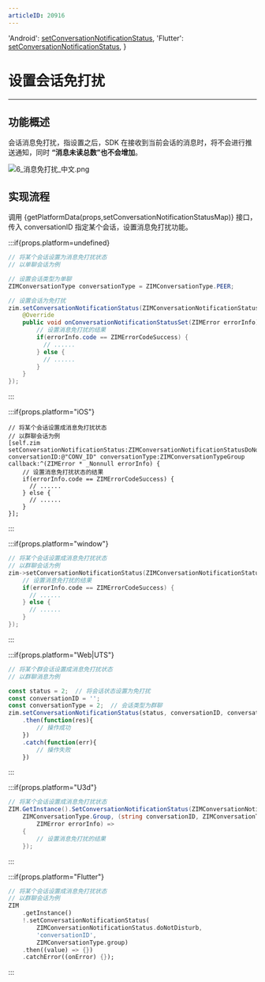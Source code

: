```yaml
---
articleID: 20916
---
```



  'Android': <a href='@setConversationNotificationStatus' target='_blank'>setConversationNotificationStatus</a>,
  'Flutter': <a href='https://pub.dev/documentation/zego_zim/latest/zego_zim/ZIM/setConversationNotificationStatus.html' target='_blank'>setConversationNotificationStatus</a>,
}



# 设置会话免打扰

- - -

## 功能概述

会话消息免打扰，指设置之后，SDK 在接收到当前会话的消息时，将不会进行推送通知，同时 **“消息未读总数”也不会增加**。

<Frame width="auto" height="auto">
  <img src="https://media-resource.spreading.io/docuo/workspace740/af061ebc6eaf0f12ae9e7f72235bd04e/8954a92555.png" alt="6_消息免打扰_中文.png"/>
</Frame>

## 实现流程

调用 {getPlatformData(props,setConversationNotificationStatusMap)} 接口，传入 conversationID 指定某个会话，设置消息免打扰功能。


:::if{props.platform=undefined}
<CodeGroup>
```java title="示例代码"
// 将某个会话设置为消息免打扰状态
// 以单聊会话为例

// 设置会话类型为单聊
ZIMConversationType conversationType = ZIMConversationType.PEER;

// 设置会话为免打扰
zim.setConversationNotificationStatus(ZIMConversationNotificationStatus.DO_NOT_DISTURB, "CONV_ID", conversationType, new ZIMConversationNotificationStatusSetCallback() {
    @Override
    public void onConversationNotificationStatusSet(ZIMError errorInfo) {
        // 设置消息免打扰的结果
        if(errorInfo.code == ZIMErrorCodeSuccess) {
          // ......
        } else {
          // ......
        }  
    }
});
```

</CodeGroup>
:::

:::if{props.platform="iOS"}
<CodeGroup>
```objc title="示例代码"
// 将某个会话设置成消息免打扰状态
// 以群聊会话为例
[self.zim setConversationNotificationStatus:ZIMConversationNotificationStatusDoNotDisturb conversationID:@"CONV_ID" conversationType:ZIMConversationTypeGroup callback:^(ZIMError * _Nonnull errorInfo) {
    // 设置消息免打扰状态的结果
    if(errorInfo.code == ZIMErrorCodeSuccess) {
      // ......
    } else {
      // ......
    }
}];
```
</CodeGroup>
:::

:::if{props.platform="window"}
<CodeGroup>
```cpp title="示例代码"
// 将某个会话设置成消息免打扰状态
// 以群聊会话为例
zim->setConversationNotificationStatus(ZIMConversationNotificationStatusDoNotDisturb, "CONV_ID", ZIMConversationTypeGroup, [=](ZIMError errorInfo) {
    // 设置消息免打扰的结果
    if(errorInfo.code == ZIMErrorCodeSuccess) {
      // ......
    } else {
      // ......
    }
});
```
</CodeGroup>
:::

:::if{props.platform="Web|UTS"}
<CodeGroup>
```typescript title="示例代码"
// 将某个群会话设置成消息免打扰状态
// 以群聊消息为例

const status = 2;  // 将会话状态设置为免打扰 
const conversationID = '';
const conversationType = 2;  // 会话类型为群聊
zim.setConversationNotificationStatus(status, conversationID, conversationType)
    .then(function(res){
        // 操作成功
    })
    .catch(function(err){
        // 操作失败
    })
```
</CodeGroup>
:::

:::if{props.platform="U3d"}
<CodeGroup>
```c# title="示例代码"
// 将某个会话设置成消息免打扰状态
ZIM.GetInstance().SetConversationNotificationStatus(ZIMConversationNotificationStatus.DoNotDisturb, "CONV_ID",
    ZIMConversationType.Group, (string conversationID, ZIMConversationType conversationType,
        ZIMError errorInfo) =>
    {
        // 设置消息免打扰的结果
    });
```
</CodeGroup>
:::

:::if{props.platform="Flutter"}
<CodeGroup>
```dart title="示例代码"
// 将某个会话设置成消息免打扰状态
// 以群聊会话为例
ZIM
    .getInstance()
    !.setConversationNotificationStatus(
        ZIMConversationNotificationStatus.doNotDisturb,
        'conversationID',
        ZIMConversationType.group)
    .then((value) => {})
    .catchError((onError) {});
```
</CodeGroup>
:::

